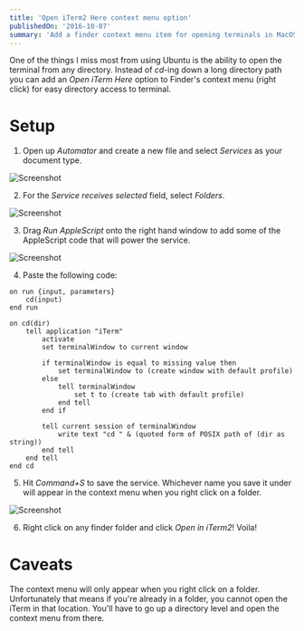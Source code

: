 ```yaml
---
title: 'Open iTerm2 Here context menu option'
publishedOn: '2016-10-07'
summary: 'Add a finder context menu item for opening terminals in MacOS'
---
```


One of the things I miss most from using Ubuntu is the ability to open the terminal from any directory. Instead of _cd_-ing down a long directory path you can add an _Open iTerm Here_ option to Finder's context menu (right click) for easy directory access to terminal. 

# Setup
1) Open up _Automator_ and create a new file and select _Services_ as your document type. 

![Screenshot](/static/images/open-iterm2-here-context-menu-option/1.png)

2) For the _Service receives selected_ field, select _Folders_. 

![Screenshot](/static/images/open-iterm2-here-context-menu-option/2.png)

3) Drag _Run AppleScript_ onto the right hand window to add some of the AppleScript code that will power the service.

![Screenshot](/static/images/open-iterm2-here-context-menu-option/3.png)

4) Paste the following code:
 
```applescript
on run {input, parameters}
	cd(input)
end run

on cd(dir)
	tell application "iTerm"
		activate
		set terminalWindow to current window
		
		if terminalWindow is equal to missing value then
			set terminalWindow to (create window with default profile)
		else
			tell terminalWindow
				set t to (create tab with default profile)
			end tell
		end if
		
		tell current session of terminalWindow
			write text "cd " & (quoted form of POSIX path of (dir as string))
		end tell
	end tell
end cd
```

5) Hit _Command+S_ to save the service. Whichever name you save it under will appear in the context menu when you right click on a folder.

![Screenshot](/static/images/open-iterm2-here-context-menu-option/4.png)

6) Right click on any finder folder and click _Open in iTerm2_! Voila!

# Caveats
The context menu will only appear when you right click on a folder. Unfortunately that means if you're already in a folder, you cannot open the iTerm in that location. You'll have to go up a directory level and open the context menu from there.


